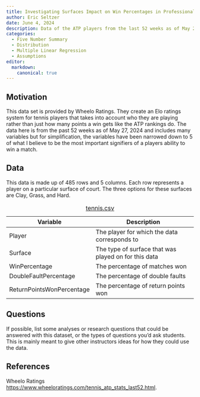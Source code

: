 ```yaml
---
title: Investigating Surfaces Impact on Win Percentages in Professional Tennis
author: Eric Seltzer
date: June 4, 2024
description: Data of the ATP players from the last 52 weeks as of May 27, 2024. Players who have played a minimum of 10 matches overall or 5 matches on a particular surface are included in the table.
categories:
  - Five Number Summary
  - Distribution
  - Multiple Linear Regression
  - Assumptions
editor:
  markdown: 
    canonical: true
---
```


## Motivation

This data set is provided by Wheelo Ratings. They create an Elo ratings system for tennis players that takes into account who they are playing rather than just how many points a win gets like the ATP rankings do. The data here is from the past 52 weeks as of May 27, 2024 and includes many variables but for simplification, the variables have been narrowed down to 5 of what I believe to be the most important signifiers of a players ability to win a match.

## Data

This data is made up of 485 rows and 5 columns. Each row represents a player on a particular surface of court. The three options for these surfaces are Clay, Grass, and Hard.

| Variable                  | Description                                          |
|---------------------------|------------------------------------------------------|
| Player                    | The player for which the data corresponds to         |
| Surface                   | The type of surface that was played on for this data |
| WinPercentage             | The percentage of matches won                        |
| DoubleFaultPercentage     | The percentage of double faults                      |
| ReturnPointsWonPercentage | The percentage of return points won                  |

: [tennis.csv](../data/tennis.csv)

## Questions

If possible, list some analyses or research questions that could be answered with this dataset, or the types of questions you'd ask students. This is mainly meant to give other instructors ideas for how they could use the data.

## References

Wheelo Ratings <https://www.wheeloratings.com/tennis_atp_stats_last52.html>.
